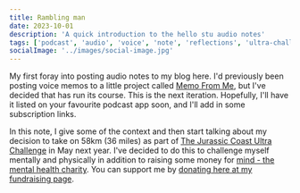 ```yaml
---
title: Rambling man
date: 2023-10-01
description: 'A quick introduction to the hello stu audio notes'
tags: ['podcast', 'audio', 'voice', 'note', 'reflections', 'ultra-challenge']
socialImage: '../images/social-image.jpg'
---
```



<Podcast audio="https://storage.googleapis.com/hello-stu/1-rambling-man.mp3" />

My first foray into posting audio notes to my blog here. I'd previously been posting voice memos to a little project called [Memo From Me](https://memofrom.me), but I've decided that has run its course. This is the next iteration. Hopefully, I'll have it listed on your favourite podcast app soon, and I'll add in some subscription links.

In this note, I give some of the context and then start talking about my decision to take on 58km (36 miles) as part of [The Jurassic Coast Ultra Challenge](https://www.ultrachallenge.com/jurassic-coast-challenge/) in May next year. I've decided to do this to challenge myself mentally and physically in addition to raising some money for [mind - the mental health charity](https://www.mind.org.uk/). You can support me by [donating here at my fundraising page](https://www.justgiving.com/page/disco-jurassic-challenge).
